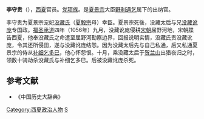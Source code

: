 '''李守贵'''（{{bd|？||1056年||}}），[[西夏|西夏]]官员。[[党项族|党项族]]。是[[夏景宗|夏景宗]]大臣[[野利遇乞|野利遇乞]]属下的出纳官。

李守贵为夏景宗宠妃[[没藏氏|没藏氏]]（[[夏毅宗|夏毅宗]]母）幸臣。夏景宗死後，没藏太后与兄[[没藏讹庞|没藏讹庞]]专国政。[[福圣承道|福圣承道]]四年（1056年）九月，没藏讹庞侵耕[[宋朝|宋朝]]屈野河地，宋朝牒告西夏，他奉没藏氏之命遣至屈野河勘察边界，回报说明实情，没藏氏责没藏讹庞，令其还所侵田，遂与没藏讹庞结怨。因为没藏太后先与自己私通，后又私通夏景宗的侍从[[补细乞多巳|补细乞多巳]]，他心怀怨恨。十月，乘没藏太后于[[贺兰山|贺兰山]]出猎夜归之时，领数十骑劫杀没藏氏与补细乞多巳。后被没藏讹庞杀死。

==参考文献==
*《中国历史大辞典》

[[Category:西夏政治人物|Category:西夏政治人物]]
[[Category:李姓|S]]
